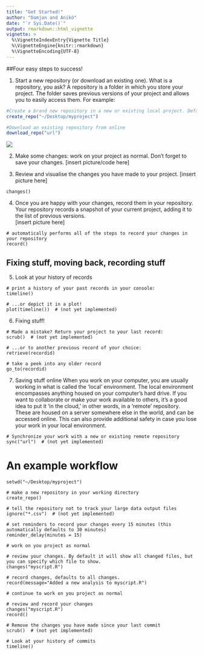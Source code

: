 ```yaml
---
title: "Get Started!"
author: "Damjan and Anikó"
date: "`r Sys.Date()`"
output: rmarkdown::html_vignette
vignette: >
  %\VignetteIndexEntry{Vignette Title}
  %\VignetteEngine{knitr::rmarkdown}
  %\VignetteEncoding{UTF-8}
---
```


##Four easy steps to success!

1. Start a new repository (or download an existing one). 
What is a repository, you ask? A repository is a folder in which you store your project. The folder saves previous versions of your project and allows you to easily access them. 
  For example:

``` r
#Create a brand new repository in a new or existing local project. Defaults to your current working directory
create_repo("~/Desktop/myproject")

#Download an existing repository from online
download_repo("url")
```
  ![](Repo_cartoon.png)
  
2. Make some changes: work on your project as normal. Don't forget to save your changes. 
  [insert picture/code here]


3. Review and visualise the changes you have made to your project.
  [insert picture here]

``` { eval=FALSE}
changes()
```

4. Once you are happy with your changes, record them in your repository. Your repository records a snapshot of your current project, adding it to the list of previous versions.   
  [insert picture here]

``` { eval=FALSE}
# automatically performs all of the steps to record your changes in your repository
record()

```


## Fixing stuff, moving back, recording stuff

5. Look at your history of records

```{ eval=FALSE}
# print a history of your past records in your console:
timeline()

# ...or depict it in a plot!
plot(timeline())  # (not yet implemented)
```


6.  Fixing stuff!

```{ eval=FALSE}   
# Made a mistake? Return your project to your last record:
scrub()  # (not yet implemented)

# ...or to another previous record of your choice:
retrieve(recordid)

# take a peek into any older record 
go_to(recordid)

```

7. Saving stuff online
When you work on your computer, you are usually working in what is called the 'local' environment. The local environment encompasses anything housed on your computer's hard drive. If you want to collaborate or make your work available to others, it's a good idea to put it 'in the cloud,' in other words, in a 'remote' repository. These are housed on a server somewhere else in the world, and can be accessed online. This can also provide additional safety in case you lose your work in your local environment. 
 
```{ eval=FALSE}
# Synchronize your work with a new or existing remote repository
sync("url")  # (not yet implemented)
```
   


# An example workflow

```{ eval=FALSE}
setwd("~/Desktop/myproject")

# make a new repository in your working directory
create_repo()

# tell the repository not to track your large data output files
ignore("*.csv")  # (not yet implemented)

# set reminders to record your changes every 15 minutes (this automatically defaults to 30 minutes)
reminder_delay(minutes = 15)

# work on you project as normal 

# review your changes. By default it will show all changed files, but you can specify which file to show. 
changes("myscript.R") 

# record changes, defaults to all changes.
record(message="Added a new analysis to myscript.R")

# continue to work on you project as normal 

# review and record your changes
changes("myscript.R")
record()

# Remove the changes you have made since your last commit 
scrub()  # (not yet implemented)

# Look at your history of commits
timeline()
```
